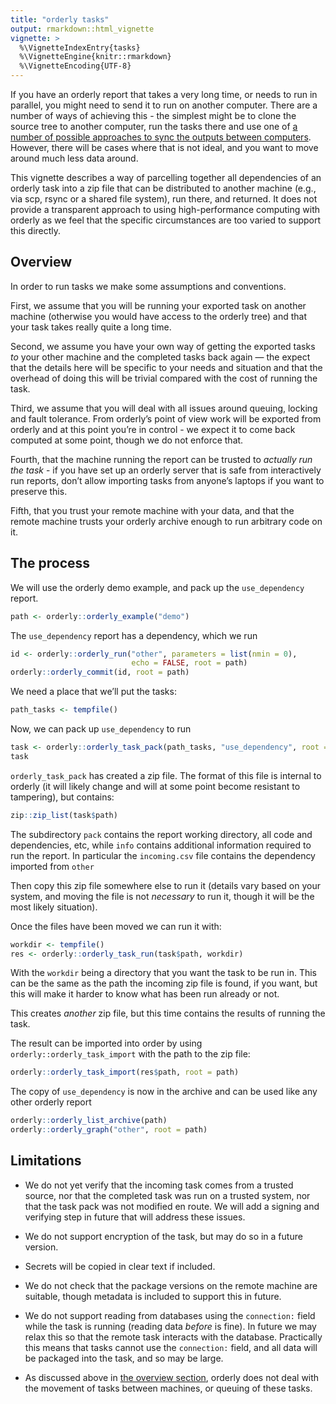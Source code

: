 ```yaml
---
title: "orderly tasks"
output: rmarkdown::html_vignette
vignette: >
  %\VignetteIndexEntry{tasks}
  %\VignetteEngine{knitr::rmarkdown}
  %\VignetteEncoding{UTF-8}
---
```


If you have an orderly report that takes a very long time, or needs to run in parallel, you might need to send it to run on another computer.  There are a number of ways of achieving this - the simplest might be to clone the source tree to another computer, run the tasks there and use one of [a number of possible approaches to sync the outputs between computers](patterns.html).  However, there will be cases where that is not ideal, and you want to move around much less data around.

This vignette describes a way of parcelling together all dependencies of an orderly task into a zip file that can be distributed to another machine (e.g., via scp, rsync or a shared file system), run there, and returned.  It does not provide a transparent approach to using high-performance computing with orderly as we feel that the specific circumstances are too varied to support this directly.

## Overview

In order to run tasks we make some assumptions and conventions.

First, we assume that you will be running your exported task on another machine (otherwise you would have access to the orderly tree) and that your task takes really quite a long time.

Second, we assume you have your own way of getting the exported tasks _to_ your other machine and the completed tasks back again --- the expect that the details here will be specific to your needs and situation and that the overhead of doing this will be trivial compared with the cost of running the task.

Third, we assume that you will deal with all issues around queuing, locking and fault tolerance.  From orderly's point of view work will be exported from orderly and at this point you're in control - we expect it to come back computed at some point, though we do not enforce that.

Fourth, that the machine running the report can be trusted to _actually run the task_ - if you have set up an orderly server that is safe from interactively run reports, don't allow importing tasks from anyone's laptops if you want to preserve this.

Fifth, that you trust your remote machine with your data, and that the remote machine trusts your orderly archive enough to run arbitrary code on it.

## The process

We will use the orderly demo example, and pack up the `use_dependency` report.

```r
path <- orderly::orderly_example("demo")
```

The `use_dependency` report has a dependency, which we run

```r
id <- orderly::orderly_run("other", parameters = list(nmin = 0),
                           echo = FALSE, root = path)
orderly::orderly_commit(id, root = path)
```

We need a place that we'll put the tasks:

```r
path_tasks <- tempfile()
```

Now, we can pack up `use_dependency` to run

```r
task <- orderly::orderly_task_pack(path_tasks, "use_dependency", root = path)
task
```

`orderly_task_pack` has created a zip file.  The format of this file is internal to orderly (it will likely change and will at some point become resistant to tampering), but contains:

```r
zip::zip_list(task$path)
```

The subdirectory `pack` contains the report working directory, all code and dependencies, etc, while `info` contains additional information required to run the report.  In particular the `incoming.csv` file contains the dependency imported from `other`

Then copy this zip file somewhere else to run it (details vary based on your system, and moving the file is not _necessary_ to run it, though it will be the most likely situation).

Once the files have been moved we can run it with:

```r
workdir <- tempfile()
res <- orderly::orderly_task_run(task$path, workdir)
```

With the `workdir` being a directory that you want the task to be run in. This can be the same as the path the incoming zip file is found, if you want, but this will make it harder to know what has been run already or not.

This creates _another_ zip file, but this time contains the results of running the task.

The result can be imported into order by using `orderly::orderly_task_import` with the path to the zip file:

```r
orderly::orderly_task_import(res$path, root = path)
```

The copy of `use_dependency` is now in the archive and can be used like any other orderly report

```r
orderly::orderly_list_archive(path)
orderly::orderly_graph("other", root = path)
```

## Limitations

* We do not yet verify that the incoming task comes from a trusted source, nor that the completed task was run on a trusted system, nor that the task pack was not modified en route.  We will add a signing and verifying step in future that will address these issues.

* We do not support encryption of the task, but may do so in a future version.

* Secrets will be copied in clear text if included.

* We do not check that the package versions on the remote machine are suitable, though metadata is included to support this in future.

* We do not support reading from databases using the `connection:` field while the task is running (reading data _before_ is fine). In future we may relax this so that the remote task interacts with the database. Practically this means that tasks cannot use the `connection:` field, and all data will be packaged into the task, and so may be large.

* As discussed above in [the overview section](#overview), orderly does not deal with the movement of tasks between machines, or queuing of these tasks.
